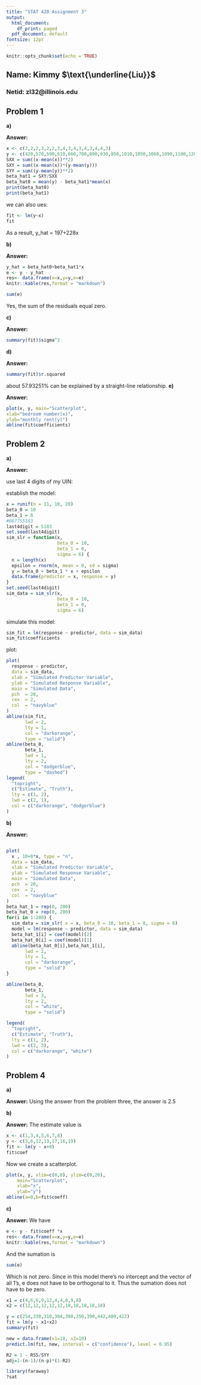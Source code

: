 ```yaml
---
title: "STAT 420 Assignment 3"
output:
  html_document:
    df_print: paged
  pdf_document: default
fontsize: 12pt
---
```


```r
knitr::opts_chunk$set(echo = TRUE)
```


## Name: Kimmy $\text{\underline{Liu}}$
### Netid: zl32@illinois.edu

## Problem 1


**a)** 

**Answer:**
```r
x <- c(2,2,2,3,2,2,3,4,3,4,3,4,3,4,4,3)
y <- c(420,570,590,610,660,780,890,930,950,1010,1050,1060,1090,1100,1200,1186)
SXX = sum((x-mean(x))**2)
SXY = sum((x-mean(x))*(y-mean(y)))
SYY = sum((y-mean(y))**2)
beta_hat1 = SXY/SXX
beta_hat0 = mean(y) - beta_hat1*mean(x)
print(beta_hat0)
print(beta_hat1)
```
we can also ues:
```r
fit <- lm(y~x)
fit
```

As a result, y_hat = 197+228x

**b)** 

**Answer:**

```r
y_hat = beta_hat0+beta_hat1*x
e <- y - y_hat
res<- data.frame(x=x,y=y,e=e)
knitr::kable(res,format = "markdown")
```
```r
sum(e)
```
Yes, the sum of the residuals equal zero. 

**c)** 

**Answer:**

```r
summary(fit)$sigma^2
```
**d)** 

**Answer:**
```r
summary(fit)$r.squared
```
about 57.93251% can be explained by a straight-line relationship. 
**e)** 

**Answer:**
```r
plot(x, y, main="Scatterplot",
xlab="bedroom number(x)",
ylab="monthly rent(y)")
abline(fit$coefficients)
```

## Problem 2


**a)** 

**Answer:**

use last 4 digits of my UIN:

establish the model:
```r
x = runif(n = 11, 10, 20)
beta_0 = 10
beta_1 = 8
#667755183
last4digit = 5183
set.seed(last4digit) 
sim_slr = function(x,
                   beta_0 = 10,
                   beta_1 = 8,
                   sigma = 6) {
  n = length(x)
  epsilon = rnorm(n, mean = 0, sd = sigma)
  y = beta_0 + beta_1 * x + epsilon
  data.frame(predictor = x, response = y)
}
set.seed(last4digit)
sim_data = sim_slr(x,
                   beta_0 = 10,
                   beta_1 = 8,
                   sigma = 6)
```

simulate this model:
```r
sim_fit = lm(response ~ predictor, data = sim_data)
sim_fit$coefficients
```
plot:
```r
plot(
  response ~ predictor,
  data = sim_data,
  xlab = "Simulated Predictor Variable",
  ylab = "Simulated Response Variable",
  main = "Simulated Data",
  pch  = 20,
  cex  = 2,
  col  = "navyblue"
)
abline(sim_fit,
       lwd = 2,
       lty = 1,
       col = "darkorange",
       type = "solid")
abline(beta_0,
       beta_1,
       lwd = 1,
       lty = 2,
       col = "dodgerblue",
       type = "dashed")
legend(
  "topright",
  c("Estimate", "Truth"),
  lty = c(1, 2),
  lwd = c(2, 1),
  col = c("darkorange", "dodgerblue")
)
```


**b)** 

**Answer:**
```r

```

```r

plot(
  x , 10+8*x, type = "n",
  data = sim_data,
  xlab = "Simulated Predictor Variable",
  ylab = "Simulated Response Variable",
  main = "Simulated Data",
  pch  = 20,
  cex  = 2,
  col  = "navyblue"
)
beta_hat_1 = rep(0, 200)
beta_hat_0 = rep(0, 200)
for(i in 1:200) {
  sim_data = sim_slr( x = x, beta_0 = 10, beta_1 = 8, sigma = 6)
  model = lm(response ~ predictor, data = sim_data)
  beta_hat_1[i] = coef(model)[2]
  beta_hat_0[i] = coef(model)[1]
  abline(beta_hat_0[i],beta_hat_1[i],
       lwd = 2,
       lty = 1,
       col = "darkorange",
       type = "solid")
}

abline(beta_0,
       beta_1,
       lwd = 3,
       lty = 2,
       col = "white",
       type = "solid")

legend(
  "topright",
  c("Estimate", "Truth"),
  lty = c(1, 2),
  lwd = c(2, 3),
  col = c("darkorange", "white")
)
```




## Problem 4
**a)**

**Answer:**
Using the answer from the problem three, the answer is 2.5

**b)**

**Answer:**
The estimate value is

```r
x <- c(1,3,4,5,6,7,8)
y <- c(3,6,12,13,17,16,19)
fit <- lm(y ~ x+0)
fit$coef
```
Now we create a scatterplot.

```r
plot(x, y, xlim=c(0,8), ylim=c(0,20),
    main="Scatterplot",
    xlab="x",
    ylab="y")
abline(a=0,b=fit$coeff)
```

**c)**

**Answer:**
We have 
```r
e <- y - fit$coeff *x
res<- data.frame(x=x,y=y,e=e)
knitr::kable(res,format = "markdown")
```

And the sumation is 
```r
sum(e)
```
Which is not zero. Since in this model there's no intercept and the vector of all 1’s, e does not have to be orthogonal to it. Thus the sumation does not have to be zero.

```r
x1 = c(4,6,6,9,12,4,4,8,9,8)
x2 = c(12,12,12,12,12,18,18,18,18,18)

y = c(254,330,310,384,398,350,390,442,480,422)
fit = lm(y ~ x1+x2)
summary(fit)

```

```r
new = data.frame(x1=10, x2=10)
predict.lm(fit, new, interval = c("confidence"), level = 0.95)
```
```r
R2 = 1 - RSS/SYY
adj=1-(n-1)/(n-p)*(1-R2)
```

```r
library(faraway)
?sat
```


